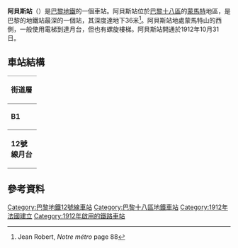 {{Infobox station
| name                = 阿貝斯站
| symbol_location     = paris
| symbol              = m
| symbol2             = 
| type                = [[巴黎地鐵|巴黎地鐵]]車站
| image               = [[File:Abbesses_Metro.jpg|275px]]
| alt                 = 
| caption             = 
| other_name          = 
| address             = [[巴黎十八區|巴黎十八區]]
| borough             = [[法蘭西島|法蘭西島]]
| country             = 法國
| iso_region          = FR_scale:2000
| coordinates_display = title
| coordinates_format  = dms
| latd  = 48.884849| latm  = | lats  = | latNS  = 
| longd = 2.338688| longm = | longs = | longEW = 
| coordinates         = 
| owned               = [[RATP|RATP]]
| operator            = [[RATP|RATP]]
| line                = 
| disabled            = 
| zone                = 1
| opened              = {{Start-date|1912-10-31}}
| closed              = <!-- {{End date|YYYY|MM|DD|df=y}} -->
| services            = 
| map_type            = France Paris
}}
'''阿貝斯站'''（{{lang-fr|Abbesses}}）是[[巴黎地鐵|巴黎地鐵]]的一個車站。阿貝斯站位於[[巴黎十八區|巴黎十八區]]的[[蒙馬特|蒙馬特]]地區，是巴黎的地鐵站最深的一個站，其深度達地下36米<ref>Jean Robert, ''Notre métro'' page 88</ref>。阿貝斯站地處蒙馬特山的西側，一般使用電梯到達月台，但也有螺旋樓梯。阿貝斯站開通於1912年10月31日。
== 車站結構 ==
{| border=0 cellspacing=0 cellpadding=3
|style="border-bottom:solid 1px gray;border-top:solid 1px gray;" width=50 valign=top|'''街道層'''
|-
|style="border-bottom:solid 1px gray;border-top:solid 1px gray;" width=50 valign=top|'''B1'''
|style="border-top:solid 1px gray;border-bottom:solid 1px gray;" width=100 valign=top|夾層
|-
|style="border-bottom:solid 1px gray;" width=50 rowspan=10 valign=top|'''12號線月台'''
|style="border-top:solid 1px gray;border-right:solid 2px black;border-left:solid 2px black;border-bottom:solid 2px black;" colspan=2|<center><small>[[側式月台|側式月台]]，右側開門</small></center>
|-
|style="border-bottom:solid 1px gray;" width=100|南行
|style="border-bottom:solid 1px gray;" width=390|{{arrow|L}} [[File:Metro-M.svg|16x16px]][[File:Paris_Metro_12.svg|16x16px]] 往[[伊西市政府站|伊西市政府]]<small>（[[畢嘉樂站|畢嘉樂]]）</small>
|-
|北行
|{{arrow|R}} [[File:Metro-M.svg|16x16px]][[File:Paris_Metro_12.svg|16x16px]] 往[[奧貝維埃市政府站|奧貝維埃市政府]]<small>（[[拉馬克-戈蘭古站|拉馬克-戈蘭古]]）</small>
|-
|style="border-top:solid 2px black;border-right:solid 2px black;border-left:solid 2px black;border-bottom:solid 1px gray;" colspan=2|<center><small>[[側式月台|側式月台]]，右側開門</small></center>
|}
==參考資料==
{{Reflist}}
{{Commons category|Abbesses (Paris Metro)}}
{{巴黎地鐵12號線}}
{{DEFAULTSORT:Abbesses}}
[[Category:巴黎地鐵12號線車站|Category:巴黎地鐵12號線車站]]
[[Category:巴黎十八區地鐵車站|Category:巴黎十八區地鐵車站]]
[[Category:1912年法國建立|Category:1912年法國建立]]
[[Category:1912年啟用的鐵路車站|Category:1912年啟用的鐵路車站]]